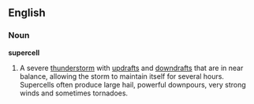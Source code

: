 ==English==

===Noun===
{{wikipedia}}
'''supercell'''

# A severe [[thunderstorm]] with [[updraft]]s and [[downdraft]]s that are in near balance, allowing the storm to maintain itself for several hours. Supercells often produce large hail, powerful downpours, very strong winds and sometimes tornadoes.